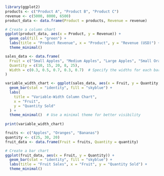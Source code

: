 ```{r}
library(ggplot2)
products <- c("Product A", "Product B", "Product C")
revenue <- c(5000, 8000, 6500)
product_data <- data.frame(Product = products, Revenue = revenue)

# Create a column chart
ggplot(product_data, aes(x = Product, y = Revenue)) +
  geom_col(fill = "green") +
  labs(title = "Product Revenue", x = "Product", y = "Revenue (USD)") +
  theme_minimal()

```

```{r}

sales_data <- data.frame(
  Fruit = c("Small Apples", "Medium Apples", "Large Apples", "Small Oranges", "Large Oranges"),
  Quantity = c(10, 15, 20, 8, 25),
  Width = c(0.3, 0.5, 0.7, 0.3, 0.7)  # Specify the widths for each bar
)

variable_width_chart <- ggplot(sales_data, aes(x = Fruit, y = Quantity, width = Width)) +
  geom_bar(stat = "identity", fill = "skyblue") +
  labs(
    title = "Variable-Width Column Chart",
    x = "Fruit",
    y = "Quantity Sold"
  ) +
  theme_minimal()  # Use a minimal theme for better visibility
  
print(variable_width_chart)
```

```{r}
fruits <- c("Apples", "Oranges", "Bananas")
quantity <- c(25, 30, 20)
fruit_data <- data.frame(Fruit = fruits, Quantity = quantity)

# Create a bar chart
ggplot(fruit_data, aes(x = Fruit, y = Quantity)) +
  geom_bar(stat = "identity", fill = "skyblue") +
  labs(title = "Fruit Sales", x = "Fruit", y = "Quantity Sold") +
  theme_minimal()
```
